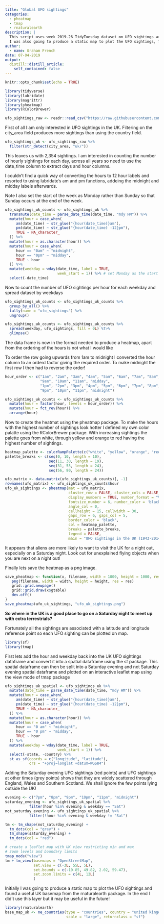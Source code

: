 ```yaml
---
title: "Global UFO sightings"
categories:
  - pheatmap
  - tmap
  - rnaturalearth
description: |
  This script uses week 2019-26 TidyTuesday dataset on UFO sightings around the world, extracting the UK sightings to create a heatmap of the number of UFO sightings in the UK for each day of the week. 
  I was also going to produce a static map to plot the UFO sightings, finding a useful UK basemap from the rnaturalearth package but in the end didn't get round to finishing it. The code with the UK base map is there in case it is useful in the future!
author:
  - name: Graham French
date: 07-04-2019
output:
  distill::distill_article:
    self_contained: false
---
```


```r
knitr::opts_chunk$set(echo = TRUE)
```

```r
library(tidyverse)
library(lubridate)
library(magrittr)
library(pheatmap)
library(RColorBrewer)
```

```r
ufo_sightings_raw <- readr::read_csv("https://raw.githubusercontent.com/rfordatascience/tidytuesday/master/data/2019/2019-06-25/ufo_sightings.csv")
```

First of all I am only interested in UFO sightings in the UK. Filtering on the city_area field produces more sightings than using the country field.

```r
ufo_sightings_uk <- ufo_sightings_raw %>% 
  filter(str_detect(city_area, "uk/"))
```

This leaves us with 2,354 sightings. I am interested in counting the number of hourly sightings for each day, across all years so need to use the date_time column to extract days and hour columns.

I couldn't find a quick way of converting the hours to 12 hour labels and resorted to using lubridate's am and pm functions, addeing the midnight and midday labels afterwards.

Note I also set the start of the week as Monday rather than Sunday so that Sunday occurs at the end of the week. 

```r
ufo_sightings_uk_counts <- ufo_sightings_uk %>% 
  transmute(date_time = parse_date_time(date_time, "mdy HM")) %>% 
  mutate(hour = case_when(
     am(date_time) ~ str_glue("{hour(date_time)}am"),
     pm(date_time) ~ str_glue("{hour(date_time) -12}pm"),
     TRUE ~ NA_character_
  )) %>% 
  mutate(hour = as.character(hour)) %>%
  mutate(hour = case_when(
     hour == "0am" ~ "midnight",
     hour == "0pm" ~ "midday",
     TRUE ~ hour
  )) %>% 
  mutate(weekday = wday(date_time, label = TRUE, 
                        week_start = 1)) %>% # set Monday as the start of the week
  select(-date_time)
```

Now to count the number of UFO sightings per hour for each weekday and spread dataset by weekdays

```r
ufo_sightings_uk_counts <- ufo_sightings_uk_counts %>%
  group_by_all() %>% 
  tally(name = "ufo_sightings") %>% 
  ungroup()

ufo_sightings_uk_counts <- ufo_sightings_uk_counts %>%
  spread(weekday, ufo_sightings, fill = 0L) %T>% 
  glimpse()
```

The data frame is now in the format needed to produce a heatmap, apart from the ordering of the hours is not what I would like

To order the row going upwards from 1am to midnight I converted the hour column to an orderd factor giving the required order. To make midnight the first row I then had to reverse the order!

```r
hour_order <- c("1am", "2am", "3am", "4am", "5am", "6am", "7am", "8am", 
                "9am", "10am", "11am", "midday", 
                "1pm", "2pm", "3pm", "4pm", "5pm", "6pm", "7pm", "8pm", 
                "9pm", "10pm", "11pm", "midnight")

ufo_sightings_uk_counts <- ufo_sightings_uk_counts %>% 
  mutate(hour = factor(hour, levels = hour_order)) %>% 
  mutate(hour = fct_rev(hour)) %>% 
  arrange(hour)
```

Now to create the heatmat using the pheatmap package. To make the hours with the highest number of sightings look hotter I defined my own color palatte using the RColorBrewer package. With increasing sightings the palette goes from white, through yellow and orange to red having the highest number of sightings.

```r
heatmap_palette <- colorRampPalette(c("white", "yellow", "orange", "red"))(n = 77)
palette_breaks <- c(seq(0, 10, length = 10),
                    seq(11, 30, length = 19),
                    seq(31, 55, length = 24),
                    seq(56, 80, length = 24))

ufo_matrix <- data.matrix(ufo_sightings_uk_counts)[, -1]
rownames(ufo_matrix) <- ufo_sightings_uk_counts$hour
ufo_uk_sightings <- pheatmap(mat = ufo_matrix, 
                             cluster_row = FALSE, cluster_cols = FALSE,
                             display_numbers = TRUE, number_format = "%.0f", 
                             fontsize_number = 6, number_color = 'black',
                             angle_col = 0,
                             cellheight = 15, cellwidth = 30,
                             gaps_row = 6, gaps_col = 5,
                             border_color = 'black',
                             col = heatmap_palette,
                             breaks = palette_breaks,
                             legend = FALSE,
                             main = "UFO sightings in the UK (1943-2014)")
```

It appears that aliens are more likely to want to visit the UK for a night out, especially on a Saturday night. Look out for unexplained flying objects when you are next on a night out!

Finally lets save the heatmap as a png image.

```r
save_pheatmap <- function(x, filename, width = 1000, height = 1000, res = 150) {
   png(filename, width = width, height = height, res = res)
   grid::grid.newpage()
   grid::grid.draw(x$gtable)
   dev.off()
}
save_pheatmap(ufo_uk_sightings, "ufo_uk_sightings.png")
```

**So where in the UK is a good place to go on a Saturday night to meet up with extra terrestrials?**

Fortunately all the sightings are associated with a latitude and longitude reference point so each UFO sighting can be plotted on map.

```r
library(sf)
library(tmap)
```

First lets add the hour and weekday back into the UK UFO sightings dataframe  and convert it into a spatial dataframe using the sf package. This spatial dataframe can then be split into a Saturday evening and not Saturday evening spatial dataframe and plotted on an interactive leaflet map using the view mode of tmap package

```r
ufo_sightings_uk_spatial <- ufo_sightings_uk %>%
  mutate(date_time = parse_date_time(date_time, "mdy HM")) %>% 
  mutate(hour = case_when(
     am(date_time) ~ str_glue("{hour(date_time)}am"),
     pm(date_time) ~ str_glue("{hour(date_time) -12}pm"),
     TRUE ~ NA_character_
  )) %>% 
  mutate(hour = as.character(hour)) %>%
  mutate(hour = case_when(
     hour == "0 am" ~ "midnight",
     hour == "0 pm" ~ "midday",
     TRUE ~ hour
  )) %>% 
  mutate(weekday = wday(date_time, label = TRUE, 
                        week_start = 1)) %>% 
  select(-state, -country) %>% 
  st_as_sf(coords = c("longitude", "latitude"),
           crs = "+proj=longlat +datum=WGS84")
```

Adding the Saturday evening UFO sightings (red points) and UFO sightings at other times (grey points) shows that they are widely scattered through England, Wales and Southern Scotland. We shall ignore the few points lying outside the UK!

```r
evening <- c("7pm", "8pm", "9pm", "10pm", "11pm", "midnight")
saturday_evening <- ufo_sightings_uk_spatial %>% 
           filter(hour %in% evening & weekday == "Sat")
not_saturday_evening <- ufo_sightings_uk_spatial %>% 
           filter(!hour %in% evening & weekday != "Sat")

tm <- tm_shape(not_saturday_evening) +
  tm_dots(col = "grey") +
  tm_shape(saturday_evening) +
  tm_dots(col = "red") 

# create a leaflet map with UK view restricting min and max
# zoom levels and boundary limits
tmap_mode("view")
tm + tm_view(basemaps = "OpenStreetMap",
             set.view = c(-3L, 55L, 5L),
             set.bounds = c(-10.85, 49.82, 2.02, 59.47),
             set.zoom.limits = c(4L, 12L)
             )
```

Initially I was going to produce a static map to plot the UFO sightings and found a useful UK basemap from the rnaturalearth package. In the end I did't use this layer but it may be useful in the future! 

```r
library(rnaturalearth)
base_map_uk <- ne_countries(type = "countries", country = "united kingdom",
                            scale = "large", returnclass = "sf")
```



